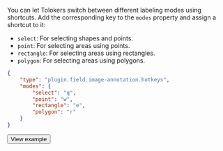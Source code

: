 You can let Tolokers switch between different labeling modes using shortcuts. Add the corresponding key to the `modes` property and assign a shortcut to it:

  - `select`: For selecting shapes and points.
  - `point`: For selecting areas using points.
  - `rectangle`: For selecting areas using rectangles.
  - `polygon`: For selecting areas using polygons.

```json
{
    "type": "plugin.field.image-annotation.hotkeys",
    "modes": {
        "select": "q",
        "point": "w",
        "rectangle": "e",
        "polygon": "r"
    }
}
```

  <Button view="defaultInverse" size="l" type="link" url="https://ya.cc/t/DbBftIEj3ttFGC">View example</Button>
